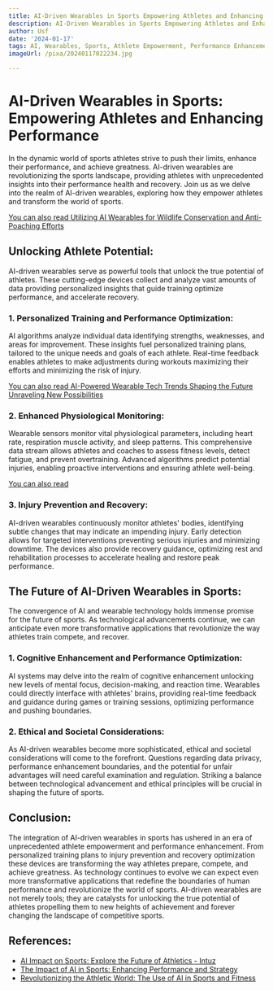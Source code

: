 ```yaml
---
title: AI-Driven Wearables in Sports Empowering Athletes and Enhancing Performance
description: AI-Driven Wearables in Sports Empowering Athletes and Enhancing Performance
author: Usf
date: '2024-01-17'
tags: AI, Wearables, Sports, Athlete Empowerment, Performance Enhancement
imageUrl: /pixa/20240117022234.jpg

---
```

# AI-Driven Wearables in Sports: Empowering Athletes and Enhancing Performance

In the dynamic world  of sports athletes strive to push their  limits,  enhance their performance, and  achieve  greatness. AI-driven wearables are revolutionizing the sports  landscape, providing athletes with unprecedented insights into their performance health  and recovery. Join us as we delve into the  realm of AI-driven wearables, exploring  how they empower athletes and transform the world of sports.

[You can also read Utilizing AI Wearables for  Wildlife Conservation and Anti-Poaching Efforts](Utilizing%20AI%20Wearables%20for%20Wildlife%20Conservation%20and%20Anti-Poaching%20Efforts)


## Unlocking Athlete Potential:
AI-driven wearables serve as powerful tools that unlock the true potential of athletes. These cutting-edge devices collect and analyze vast amounts  of data providing personalized insights that guide training optimize performance, and accelerate recovery.

### 1. Personalized Training and Performance Optimization:
AI algorithms analyze individual data identifying strengths, weaknesses, and areas for improvement. These insights fuel personalized training plans, tailored to the unique needs and goals of each athlete. Real-time  feedback enables athletes to make adjustments during workouts maximizing their efforts and minimizing the  risk of injury.

[You can also read AI-Powered Wearable Tech Trends Shaping the Future  Unraveling New Possibilities](AI-Powered%20Wearable%20Tech%20Trends%20Shaping%20the%20Future%20Unraveling%20New%20Possibilities)


###  2. Enhanced Physiological Monitoring:
Wearable sensors monitor vital physiological parameters, including heart rate, respiration muscle activity, and  sleep patterns. This comprehensive data stream allows athletes and coaches to assess fitness  levels, detect fatigue, and prevent overtraining. Advanced algorithms predict potential injuries, enabling  proactive interventions and  ensuring athlete well-being.

[You can also read ]()


### 3. Injury Prevention and Recovery:
AI-driven wearables continuously monitor athletes' bodies, identifying subtle  changes that  may indicate an impending injury.  Early detection allows for targeted interventions preventing serious  injuries and minimizing downtime. The devices also provide  recovery guidance, optimizing rest and rehabilitation processes to accelerate healing and  restore peak performance.

## The Future of AI-Driven Wearables in Sports:
The convergence of AI and  wearable technology holds immense promise for the future of sports. As technological  advancements continue, we can anticipate even more  transformative  applications that revolutionize the way athletes  train compete, and recover.

### 1. Cognitive  Enhancement and Performance Optimization:
AI  systems may delve into  the  realm of cognitive enhancement unlocking new levels of mental focus, decision-making, and reaction time. Wearables could directly  interface with athletes' brains, providing real-time feedback and guidance during games or training sessions, optimizing performance and pushing boundaries.

### 2. Ethical and Societal Considerations:
As AI-driven wearables become more sophisticated, ethical and societal considerations will come to the forefront. Questions regarding data privacy, performance enhancement boundaries, and the  potential for unfair  advantages will need careful examination and regulation.  Striking a balance between technological advancement and ethical principles will  be crucial in shaping the future of sports.

##  Conclusion:
The integration of AI-driven wearables in sports has ushered in an era of unprecedented  athlete empowerment and performance enhancement. From personalized training plans  to injury prevention and recovery optimization these devices are transforming the way athletes prepare, compete,  and achieve greatness. As technology continues to evolve we can expect even more  transformative applications that redefine the boundaries  of human  performance and revolutionize the world of sports. AI-driven wearables are not merely tools; they are catalysts for unlocking the true potential  of  athletes propelling them  to new heights of achievement and forever changing  the  landscape of competitive sports.

## References:
- [AI Impact on Sports: Explore the Future of Athletics - Intuz](https://www.intuz.com/blog/ai-in-sports)
- [The Impact of AI in Sports: Enhancing Performance and Strategy](https://www.yellowbrick.co/blog/sports/the-impact-of-ai-in-sports-enhancing-performance-and-strategy)
- [Revolutionizing the Athletic World: The Use of AI in Sports and Fitness](https://fintelics.medium.com/revolutionizing-the-athletic-world-the-use-of-ai-in-sports-and-fitness-fa0ba251a05e)

